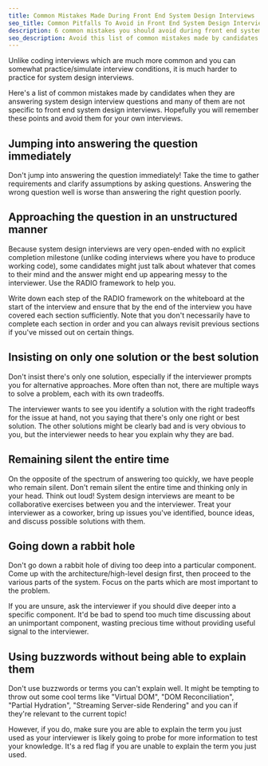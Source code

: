 ```yaml
---
title: Common Mistakes Made During Front End System Design Interviews
seo_title: Common Pitfalls To Avoid in Front End System Design Interviews
description: 6 common mistakes you should avoid during front end system design interviews.
seo_description: Avoid this list of common mistakes made by candidates when they are answering system design interview questions.
---
```


Unlike coding interviews which are much more common and you can somewhat practice/simulate interview conditions, it is much harder to practice for system design interviews.

Here's a list of common mistakes made by candidates when they are answering system design interview questions and many of them are not specific to front end system design interviews. Hopefully you will remember these points and avoid them for your own interviews.

## Jumping into answering the question immediately

Don't jump into answering the question immediately! Take the time to gather requirements and clarify assumptions by asking questions. Answering the wrong question well is worse than answering the right question poorly.

## Approaching the question in an unstructured manner

Because system design interviews are very open-ended with no explicit completion milestone (unlike coding interviews where you have to produce working code), some candidates might just talk about whatever that comes to their mind and the answer might end up appearing messy to the interviewer. Use the RADIO framework to help you.

Write down each step of the RADIO framework on the whiteboard at the start of the interview and ensure that by the end of the interview you have covered each section sufficiently. Note that you don't necessarily have to complete each section in order and you can always revisit previous sections if you've missed out on certain things.

## Insisting on only one solution or the best solution

Don't insist there's only one solution, especially if the interviewer prompts you for alternative approaches. More often than not, there are multiple ways to solve a problem, each with its own tradeoffs.

The interviewer wants to see you identify a solution with the right tradeoffs for the issue at hand, not you saying that there's only one right or best solution. The other solutions might be clearly bad and is very obvious to you, but the interviewer needs to hear you explain why they are bad.

## Remaining silent the entire time

On the opposite of the spectrum of answering too quickly, we have people who remain silent. Don't remain silent the entire time and thinking only in your head. Think out loud! System design interviews are meant to be collaborative exercises between you and the interviewer. Treat your interviewer as a coworker, bring up issues you've identified, bounce ideas, and discuss possible solutions with them.

## Going down a rabbit hole

Don't go down a rabbit hole of diving too deep into a particular component. Come up with the architecture/high-level design first, then proceed to the various parts of the system. Focus on the parts which are most important to the problem.

If you are unsure, ask the interviewer if you should dive deeper into a specific component. It'd be bad to spend too much time discussing about an unimportant component, wasting precious time without providing useful signal to the interviewer.

## Using buzzwords without being able to explain them

Don't use buzzwords or terms you can't explain well. It might be tempting to throw out some cool terms like "Virtual DOM", "DOM Reconciliation", "Partial Hydration", "Streaming Server-side Rendering" and you can if they're relevant to the current topic!

However, if you do, make sure you are able to explain the term you just used as your interviewer is likely going to probe for more information to test your knowledge. It's a red flag if you are unable to explain the term you just used.
